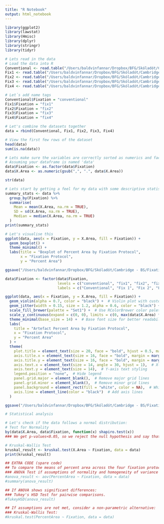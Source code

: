 ```yaml
---
title: "R Notebook"
output: html_notebook
---
```


```r
library(ggplot2)
library(lawstat)
library(Hmisc)
library(dplyr)
library(stringr)
library(tidyr)
```

```r
# Lets read in the data
# Load the data into R
Conventional <- read.table("/Users/baldvinfannar/Dropbox/BFG/Skóladót/Cambridge - BS/Af stóru tölvu/Artefact_quantification/Results_conventional.txt", sep= "\t",  stringsAsFactors=F, header=TRUE)
Fix1 <- read.table("/Users/baldvinfannar/Dropbox/BFG/Skóladót/Cambridge - BS/Af stóru tölvu/Artefact_quantification/Results_fix1.txt", sep= "\t",  stringsAsFactors=F, header=TRUE)
Fix2 <- read.table("/Users/baldvinfannar/Dropbox/BFG/Skóladót/Cambridge - BS/Af stóru tölvu/Artefact_quantification/Results_fix2.txt", sep= "\t",  stringsAsFactors=F, header=TRUE)
Fix3 <- read.table("/Users/baldvinfannar/Dropbox/BFG/Skóladót/Cambridge - BS/Af stóru tölvu/Artefact_quantification/Results_fix3.txt", sep= "\t",  stringsAsFactors=F, header=TRUE)
Fix4 <- read.table("/Users/baldvinfannar/Dropbox/BFG/Skóladót/Cambridge - BS/Af stóru tölvu/Artefact_quantification/Results_fix4.txt", sep= "\t",  stringsAsFactors=F, header=TRUE)

# Let´s add name tags
Conventional$Fixation = "conventional"
Fix1$Fixation = "fix1"
Fix2$Fixation = "fix2"
Fix3$Fixation = "fix3"
Fix4$Fixation = "fix4"

# Let's combine the datasets together
data = rbind(Conventional, Fix1, Fix2, Fix3, Fix4)

# View the first few rows of the dataset
head(data)
sum(is.na(data))
```

```r
# Lets make sure the variables are correctly sorted as numerics and factors
# Assuming your dataframe is named 'data'
data$Fixation <- as.factor(data$Fixation)
data$X.Area <- as.numeric(gsub(",", ".", data$X.Area))

str(data)
```

```r
# Lets start by getting a feel for my data with some descriptive statistics.
summary_stats <- data %>%
  group_by(Fixation) %>%
  summarise(
    Mean = mean(X.Area, na.rm = TRUE),
    SD = sd(X.Area, na.rm = TRUE),
    Median = median(X.Area, na.rm = TRUE)
  )
print(summary_stats)
```

```r
# Let's visualise this
ggplot(data, aes(x = Fixation, y = X.Area, fill = Fixation)) +
  geom_boxplot() +
  theme_minimal() +
  labs(title = "Boxplot of Percent Area by Fixation Protocol",
       x = "Fixation Protocol",
       y = "Percent Area")

ggsave("/Users/baldvinfannar/Dropbox/BFG/Skóladót/Cambridge - BS/Fixation_comparison_plot1.png", bg = "white", dpi = 300)

data$Fixation <- factor(data$Fixation,
                        levels = c("conventional", "fix1", "fix2", "fix3", "fix4"),  # original levels
                        labels = c("Conventional", "Fix 1", "Fix 2", "Fix 3", "Fix 4"))  # new desired labels

ggplot(data, aes(x = Fixation, y = X.Area, fill = Fixation)) +
  geom_violin(alpha = 0.7, color = "black") +  # Violin plot with custom alpha and border
  geom_jitter(width = 0.15, size = 1.2, alpha = 0.6, color = "black") +  # Jitter with custom settings
  scale_fill_brewer(palette = "Set1") +  # Use RColorBrewer color palette
  scale_y_continuous(expand = c(0, 0), limits = c(0, max(data$X.Area) * 1.05)) +  # Start y-axis at 0 and add buffer at top
  theme_minimal(base_size = 14) +  # Base font size for better readability
  labs(
    title = "Artefact Percent Area by Fixation Protocol",
    x = "Fixation Protocol",
    y = "Percent Area"
  ) +
  theme(
    plot.title = element_text(size = 20, face = "bold", hjust = 0.5, margin = margin(b = 10)),  # Title styling with margin
    axis.title.x = element_text(size = 16, face = "bold", margin = margin(t = 10)),  # X-axis title styling with margin
    axis.title.y = element_text(size = 16, face = "bold", margin = margin(r = 10)),  # Y-axis title styling with margin
    axis.text.x = element_text(size = 14, angle = 30, hjust = 1),  # X-axis text styling with angle
    axis.text.y = element_text(size = 14),  # Y-axis text styling
    legend.position = "none",  # Hide legend
    panel.grid.major = element_blank(),  # Remove major grid lines
    panel.grid.minor = element_blank(),  # Remove minor grid lines
    panel.background = element_rect(fill = "white", color = NA),  # White background
    axis.line = element_line(color = "black")  # Add axis lines
  )

ggsave("/Users/baldvinfannar/Dropbox/BFG/Skóladót/Cambridge - BS/Fixation_comparison_plot2.png", bg = "white", dpi = 300)
```

```r
# Statistical analysis

# Let's check if the data follows a normal distribution:
# Test for Normality
by(data$X.Area, data$Fixation, function(x) shapiro.test(x))
### We get p-values<0.05, so we reject the null hypothesis and say that data does not follow a normal distribution, so we should perform a non-parametric test

# Kruskal-Wallis Test
kruskal_result <- kruskal.test(X.Area ~ Fixation, data = data)
print(kruskal_result)

## EXTRA CODE (spare code)
## To compare the means of percent area across the four fixation protocols:
### ANOVA Test if assumptions of normality and homogeneity of variance are met.
#anova_result <- aov(PercentArea ~ Fixation, data = data)
#summary(anova_result)

## If ANOVA shows significant differences:
### Tukey's HSD Test for pairwise comparisons.
#TukeyHSD(anova_result)

## If assumptions are not met, consider a non-parametric alternative:
### Kruskal-Wallis Test:
#kruskal.test(PercentArea ~ Fixation, data = data)
```


